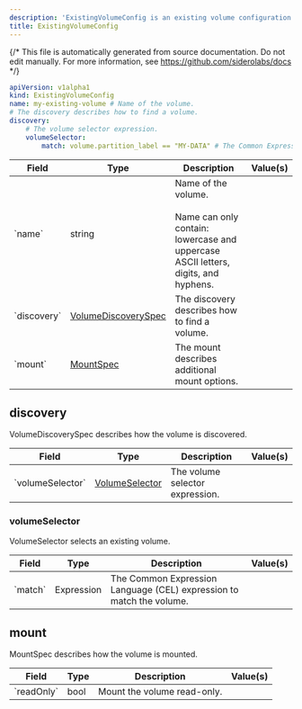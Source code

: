```yaml
---
description: 'ExistingVolumeConfig is an existing volume configuration document. Existing volumes allow to mount partitions (or whole disks) that were created outside of Talos. Volume will be mounted under `/var/mnt/<name>`. The existing volume config name should not conflict with user volume names.'
title: ExistingVolumeConfig
---
```


{/*
This file is automatically generated from source documentation.
Do not edit manually. For more information, see https://github.com/siderolabs/docs
*/}










```yaml
apiVersion: v1alpha1
kind: ExistingVolumeConfig
name: my-existing-volume # Name of the volume.
# The discovery describes how to find a volume.
discovery:
    # The volume selector expression.
    volumeSelector:
        match: volume.partition_label == "MY-DATA" # The Common Expression Language (CEL) expression to match the volume.
```


<table>
  <thead>
    <tr>
      <th>Field</th>
      <th>Type</th>
      <th>Description</th>
      <th>Value(s)</th>
    </tr>
  </thead>
  <tbody>
    <tr>
      <td>`name`</td>
      <td>string</td>
      <td>Name of the volume.<br /><br />Name can only contain:<br />lowercase and uppercase ASCII letters, digits, and hyphens.</td>
      <td></td>
    </tr>
    <tr>
      <td>`discovery`</td>
      <td><a href="#discovery">VolumeDiscoverySpec</a></td>
      <td>The discovery describes how to find a volume.</td>
      <td></td>
    </tr>
    <tr>
      <td>`mount`</td>
      <td><a href="#mount">MountSpec</a></td>
      <td>The mount describes additional mount options.</td>
      <td></td>
    </tr>
  </tbody>
</table>



## discovery

VolumeDiscoverySpec describes how the volume is discovered.




<table>
  <thead>
    <tr>
      <th>Field</th>
      <th>Type</th>
      <th>Description</th>
      <th>Value(s)</th>
    </tr>
  </thead>
  <tbody>
    <tr>
      <td>`volumeSelector`</td>
      <td><a href="#volumeSelector">VolumeSelector</a></td>
      <td>The volume selector expression.</td>
      <td></td>
    </tr>
  </tbody>
</table>



### volumeSelector

VolumeSelector selects an existing volume.




<table>
  <thead>
    <tr>
      <th>Field</th>
      <th>Type</th>
      <th>Description</th>
      <th>Value(s)</th>
    </tr>
  </thead>
  <tbody>
    <tr>
      <td>`match`</td>
      <td>Expression</td>
      <td>The Common Expression Language (CEL) expression to match the volume.</td>
      <td></td>
    </tr>
  </tbody>
</table>







## mount

MountSpec describes how the volume is mounted.




<table>
  <thead>
    <tr>
      <th>Field</th>
      <th>Type</th>
      <th>Description</th>
      <th>Value(s)</th>
    </tr>
  </thead>
  <tbody>
    <tr>
      <td>`readOnly`</td>
      <td>bool</td>
      <td>Mount the volume read-only.</td>
      <td></td>
    </tr>
  </tbody>
</table>








